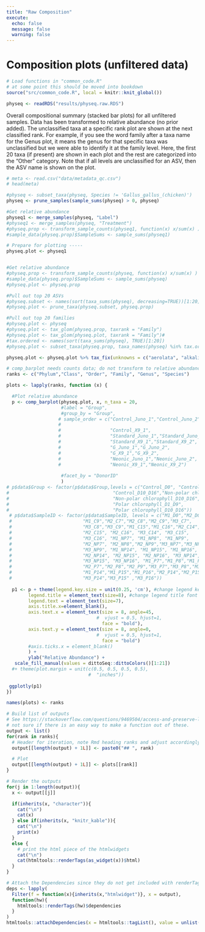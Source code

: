 ```yaml
---
title: "Raw Composition"
execute:
  echo: false
  message: false
  warning: false
---
```


# Composition plots (unfiltered data)

```r
# Load functions in "common_code.R"
# at some point this should be moved into bookdown
source("src/common_code.R", local = knitr::knit_global())
```

```r
physeq <- readRDS("results/physeq.raw.RDS")
```

Overall compositional summary (stacked bar plots) for all unfiltered samples. Data has been transformed to relative abundance (no prior added). The unclassified taxa at a specific rank plot are shown at the next classified rank. For example, if you see the word family after a taxa name for the Genus plot, it means the genus for that specific taxa was unclassified but we were able to identify it at the family level. Here, the first 20 taxa (if present) are shown in each plot and the rest are categorized into the "Other" category. Note that if all levels are unclassified for an ASV, then the ASV name is shown on the plot.


```r
# meta <- read.csv("data/metadata_qc.csv")
# head(meta)

#physeq <- subset_taxa(physeq, Species != 'Gallus_gallus_(chicken)')
physeq <- prune_samples(sample_sums(physeq) > 0, physeq)

#Get relative abundance
physeq1 <- merge_samples(physeq, "Label")
#physeq1 <- merge_samples(physeq, "Treatment")
#physeq.prop <- transform_sample_counts(physeq1, function(x) x/sum(x) )
#sample_data(physeq.prop)$SampleSums <- sample_sums(physeq1)

# Prepare for plotting -----
physeq.plot <- physeq1


#Get relative abundance
#physeq.prop <- transform_sample_counts(physeq, function(x) x/sum(x) )
#sample_data(physeq.prop)$SampleSums <- sample_sums(physeq)
#physeq.plot <- physeq.prop

#Pull out top 20 ASVs
#physeq.subset <- names(sort(taxa_sums(physeq), decreasing=TRUE))[1:20]
#physeq.plot <- prune_taxa(physeq.subset, physeq.prop)

#Pull out top 20 families
#physeq.plot <- physeq
#physeq.plot <- tax_glom(physeq.prop, taxrank = "Family")
#physeq.plot <- tax_glom(physeq.plot, taxrank = "Family")#
#tax.ordered <- names(sort(taxa_sums(physeq), TRUE)[1:20])
#physeq.plot <- subset_taxa(physeq.prop, taxa_names(physeq) %in% tax.ordered)

physeq.plot <- physeq.plot %>% tax_fix(unknowns = c("aerolata", "alkalitolerans", "ginsenosidimutans", "niabensis", "radiotolerans", "turicensis","Unclassified","Unknown Family","agariperforans", "agri", "ginsengisoli", "humi", "koreensis", "kribbensis", "luteus", "massiliensis", "populi", "soli", "terrae"))


```

```r
# comp_barplot needs counts data; do not transform to relative abundance; it internally does that for you
ranks <- c("Phylum","Class", "Order", "Family", "Genus", "Species")

plots <- lapply(ranks, function (x) { 

  #Plot relative abundance
  p <- comp_barplot(physeq.plot, x, n_taxa = 20, 
                    #label = "Group",
                    #group_by = "Group",
                   # sample_order = c("Control_Juno_1","Control_Juno_2",
                   #                  
                   #                  "Control_X9_1",
                   #                  "Standard_Juno_1","Standard_Juno_2",
                   #                  "Standard_X9_1","Standard_X9_2",
                   #                  "G_Juno_1","G_Juno_2",
                   #                  "G_X9_1","G_X9_2",
                   #                  "Neonic_Juno_1","Neonic_Juno_2",
                   #                  "Neonic_X9_1","Neonic_X9_2")
                  
                    #facet_by = "DonorID"
                    )
# p$data$Group <- factor(p$data$Group,levels = c("Control_D0", "Control_D1_D9",
#                                      "Control_D10_D16","Non-polar chlorophyll_D1_D9",
#                                      "Non-polar chlorophyll_D10_D16",
#                                      "Polar chlorophyll_D1_D9",
#                                      "Polar chlorophyll_D10_D16"))
 # p$data$SampleID <- factor(p$data$SampleID, levels = c("M1_D0","M2_D0","M3_D0", "M1_C7","M1_C8",
 #                          "M1_C9","M2_C7","M2_C8","M2_C9","M3_C7",
 #                          "M3_C8","M3_C9","M1_C15","M1_C16","M2_C14",
 #                          "M2_C15", "M2_C16", "M3_C14", "M3_C15", 
 #                          "M3_C16", "M1_NP7", "M1_NP8", "M1_NP9", 
 #                          "M2_NP7", "M2_NP8","M2_NP9","M3_NP7","M3_NP8",
 #                          "M3_NP9", "M1_NP14", "M1_NP15", "M1_NP16",
 #                          "M2_NP14", "M2_NP15", "M2_NP16", "M3_NP14",
 #                          "M3_NP15", "M3_NP16", "M1_P7","M1_P8","M1_P9",
 #                          "M2_P7","M2_P8","M2_P9","M3_P7","M3_P8","M3_P9",
 #                          "M1_P14","M1_P15","M1_P16","M2_P14","M2_P15","M2_P16",
 #                          "M3_P14","M3_P15" ,"M3_P16")) 
                                                                  
  p1 <- p + theme(legend.key.size = unit(0.25, 'cm'), #change legend key size
        legend.title = element_text(size=8), #change legend title font size
        legend.text = element_text(size=7),
        axis.title.x=element_blank(),
        axis.text.x = element_text(size = 8, angle=45, 
                                 #  vjust = 0.5, hjust=1,
                                   face = "bold"),
        axis.text.y = element_text(size = 8, angle=0, 
                                 #  vjust = 0.5, hjust=1,
                                   face = "bold")
        #axis.ticks.x = element_blank()
        ) +
        ylab("Relative Abundance") +
   scale_fill_manual(values = dittoSeq::dittoColors()[1:21])
  #+ theme(plot.margin = unit(c(0.5, 0.5, 0.5, 0.5), 
                              #  "inches"))
  
 ggplotly(p1)
})

names(plots) <- ranks

# Build list of outputs
# See https://stackoverflow.com/questions/9469504/access-and-preserve-list-names-in-lapply-function for example
# not sure if there is an easy way to make a function out of these.
output <- list()
for(rank in ranks){
  # Header for iteration, note Rmd heading ranks and adjust accordingly
  output[[length(output) + 1L]] <- paste0("## ", rank)

  # Plot
  output[[length(output) + 1L]] <- plots[[rank]]
}

# Render the outputs
for(j in 1:length(output)){
  x <- output[[j]]

  if(inherits(x, "character")){
    cat("\n")
    cat(x)
  } else if(inherits(x, "knitr_kable")){
    cat("\n")
    print(x)
  }
  else {
    # print the html piece of the htmlwidgets
    cat("\n")
    cat(htmltools::renderTags(as_widget(x))$html)
  }
}
```

```r
# Attach the Dependencies since they do not get included with renderTags(...)$html
deps <- lapply(
  Filter(f = function(x){inherits(x,"htmlwidget")}, x = output),
  function(hw){
    htmltools::renderTags(hw)$dependencies
  }
)
htmltools::attachDependencies(x = htmltools::tagList(), value = unlist(deps,recursive=FALSE))
```

<!-- ## Separated by Time Point -->

<!-- ```{r, warning=FALSE} -->

<!-- # meta <- read.csv("data/metadata_qc.csv") -->

<!-- # head(meta) -->

<!-- #physeq <- subset_taxa(physeq, Species != 'Gallus_gallus_(chicken)') -->

<!-- physeq <- prune_samples(sample_sums(physeq) > 0, physeq) -->

<!-- #Get relative abundance -->

<!-- physeq1 <- merge_samples(physeq, "group") -->

<!-- physeq.prop <- transform_sample_counts(physeq1, function(x) x/sum(x) ) -->

<!-- sample_data(physeq.prop)$SampleSums <- sample_sums(physeq1) -->

<!-- # Prepare for plotting ----- -->

<!-- physeq.plot <- physeq.prop -->

<!-- #Get relative abundance -->

<!-- #physeq.prop <- transform_sample_counts(physeq, function(x) x/sum(x) ) -->

<!-- #sample_data(physeq.prop)$SampleSums <- sample_sums(physeq) -->

<!-- #physeq.plot <- physeq.prop -->

<!-- #Pull out top 20 ASVs -->

<!-- #physeq.subset <- names(sort(taxa_sums(physeq), decreasing=TRUE))[1:20] -->

<!-- #physeq.plot <- prune_taxa(physeq.subset, physeq.prop) -->

<!-- #Pull out top 20 families -->

<!-- physeq.plot <- tax_glom(physeq.prop, taxrank = "Family") -->

<!-- #tax.ordered <- names(sort(taxa_sums(physeq), TRUE)[1:20]) -->

<!-- #physeq.plot <- subset_taxa(physeq.prop, taxa_names(physeq) %in% tax.ordered) -->

<!-- physeq.plot <- physeq.plot %>% tax_fix(unknowns = c("Unclassified")) -->

<!-- physeq.plot <-  physeq.plot %>% tax_fix(unknowns = c("Incertae Sedis")) -->

<!-- physeq.plot <-  physeq.plot %>% tax_fix(unknowns = c("Incertae Sedis Genus", "bacterium", "finegoldii", "intestinalis", "massiliensis", "obesi")) -->

<!-- #rownames(sample_data(physeq.plot)) <- rownames(tmp2) -->

<!-- ``` -->

<!-- ```{r, results='asis', fig.keep='all', message = FALSE, warning = FALSE, echo = FALSE} -->

<!-- ranks <- c("Phylum","Class", "Order", "Family", "Genus", "Species") -->

<!-- plots <- lapply(ranks, function (x) {  -->

<!--   #Plot relative abundance -->

<!--   p <- comp_barplot(physeq.plot, x, n_taxa = 20) -->

<!--   p1 <- p + theme(legend.key.size = unit(0.25, 'cm'), #change legend key size -->

<!--         legend.title = element_text(size=6), #change legend title font size -->

<!--         legend.text = element_text(size=6), -->

<!--         axis.title.x=element_blank(), -->

<!--         axis.text.x = element_text(size = 8, angle=45, vjust = 0.5, hjust=1), -->

<!--         axis.ticks.x = element_blank()) + -->

<!--         ylab("Relative Abundance") + -->

<!--    scale_fill_manual(values = dittoSeq::dittoColors()[1:21]) -->

<!--  ggplotly(p1) -->

<!-- }) -->

<!-- names(plots) <- ranks -->

<!-- # Build list of outputs -->

<!-- # See https://stackoverflow.com/questions/9469504/access-and-preserve-list-names-in-lapply-function for example -->

<!-- # not sure if there is an easy way to make a function out of these. -->

<!-- output <- list() -->

<!-- for(rank in ranks){ -->

<!--   # Header for iteration, note Rmd heading ranks and adjust accordingly -->

<!--   output[[length(output) + 1L]] <- paste0("## ", rank) -->

<!--   # Plot -->

<!--   output[[length(output) + 1L]] <- plots[[rank]] -->

<!-- } -->

<!-- # Render the outputs -->

<!-- for(j in 1:length(output)){ -->

<!--   x <- output[[j]] -->

<!--   if(inherits(x, "character")){ -->

<!--     cat("\n") -->

<!--     cat(x) -->

<!--   } else if(inherits(x, "knitr_kable")){ -->

<!--     cat("\n") -->

<!--     print(x) -->

<!--   } -->

<!--   else { -->

<!--     # print the html piece of the htmlwidgets -->

<!--     cat("\n") -->

<!--     cat(htmltools::renderTags(as_widget(x))$html) -->

<!--   } -->

<!-- } -->

<!-- ``` -->
